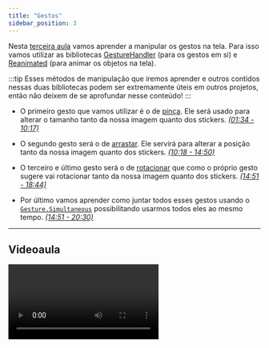 ```yaml
---
title: "Gestos"
sidebar_position: 3
---
```


Nesta [terceira aula](https://github.com/guilivianu/recursos-celular-RN/tree/Aula3/Gestos) vamos aprender a manipular os gestos na tela. Para isso vamos utilizar as bibliotecas [GestureHandler](https://docs.swmansion.com/react-native-gesture-handler/docs/) (para os gestos em si) e [Reanimated](https://docs.swmansion.com/react-native-reanimated/docs/fundamentals/getting-started/) (para animar os objetos na tela).

:::tip
Esses métodos de manipulação que iremos aprender e outros contidos nessas duas bibliotecas podem ser extremamente úteis em outros projetos, então não deixem de se aprofundar nesse conteúdo!
:::

- O primeiro gesto que vamos utilizar é o de [pinça](https://docs.swmansion.com/react-native-gesture-handler/docs/gestures/pinch-gesture). Ele será usado para alterar o tamanho tanto da nossa imagem quanto dos stickers. [_(01:34 - 10:17)_](https://youtu.be/Tnq3Y4PC4Jw?list=PLc77ERAwzB_3QUyGL9H6CByPMkFPNxUVJ&t=94)

- O segundo gesto será o de [arrastar](https://docs.swmansion.com/react-native-gesture-handler/docs/gestures/pan-gesture). Ele servirá para alterar a posição tanto da nossa imagem quanto dos stickers. [_(10:18 - 14:50)_](https://youtu.be/Tnq3Y4PC4Jw?list=PLc77ERAwzB_3QUyGL9H6CByPMkFPNxUVJ&t=618)

- O terceiro e último gesto será o de [rotacionar](https://docs.swmansion.com/react-native-gesture-handler/docs/gestures/pan-gesture) que como o próprio gesto sugere vai rotacionar tanto da nossa imagem quanto dos stickers. [_(14:51 - 18:44)_](https://youtu.be/Tnq3Y4PC4Jw?list=PLc77ERAwzB_3QUyGL9H6CByPMkFPNxUVJ&t=891)

- Por último vamos aprender como juntar todos esses gestos usando o [`Gesture.Simultaneous`](https://docs.swmansion.com/react-native-gesture-handler/docs/gestures/composed-gestures) possibilitando usarmos todos eles ao mesmo tempo. [_(14:51 - 20:30)_](https://youtu.be/Tnq3Y4PC4Jw?list=PLc77ERAwzB_3QUyGL9H6CByPMkFPNxUVJ&t=1125)

---

## Videoaula

<video src="https://www.youtube.com/embed/xiwQCbJOM6g?list=PLc77ERAwzB_3QUyGL9H6CByPMkFPNxUVJ" />

---
